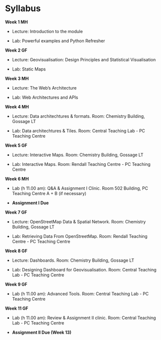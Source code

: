 # Syllabus {.unnumbered}

**Week 1 MH**

-   Lecture: Introduction to the module

-   Lab: Powerful examples and Python Refresher

**Week 2 GF**

-   Lecture: Geovisualisation: Design Principles and Statistical Visualisation

-   Lab: Static Maps

**Week 3 MH**

-   Lecture: The Web's Architecture

-   Lab: Web Architectures and APIs

**Week 4 MH**

-   Lecture: Data architechtures & formats. Room: Chemistry Building, Gossage LT

-   Lab: Data architechtures & Tiles. Room: Central Teaching Lab - PC Teaching Centre

**Week 5 GF**

-   Lecture: Interactive Maps. Room: Chemistry Building, Gossage LT

-   Lab: Interactive Maps. Room: Rendall Teaching Centre - PC Teaching Centre

**Week 6 MH**

-   Lab (h 11.00 am): Q&A & Assignment I Clinic. Room 502 Building, PC Teaching Centre A + B (if necessary)

-   **Assignment I Due**

**Week 7 GF**

-   Lecture: OpenStreetMap Data & Spatial Network. Room: Chemistry Building, Gossage LT

-   Lab: Retrieving Data From OpenStreetMap. Room: Rendall Teaching Centre - PC Teaching Centre

**Week 8 GF**

-   Lecture: Dashboards. Room: Chemistry Building, Gossage LT

-   Lab: Designing Dashboard for Geovisualisation. Room: Central Teaching Lab - PC Teaching Centre


**Week 9 GF**

- Lab (h 11.00 am): Advanced Tools. Room: Central Teaching Lab - PC Teaching Centre	 

**Week 11 GF**

- 	Lab (h 11.00 am): Review & Assignment II clinic. Room: Central Teaching Lab - PC Teaching Centre

-   **Assignment II Due (Week 13)**


